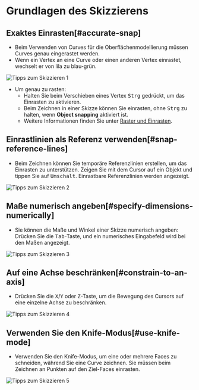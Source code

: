 # Grundlagen des Skizzierens

## Exaktes Einrasten[#accurate-snap]

- Beim Verwenden von Curves für die Oberflächenmodellierung müssen Curves genau eingerastet werden.
- Wenn ein Vertex an eine Curve oder einen anderen Vertex einrastet, wechselt er von lila zu blau-grün.

![Tipps zum Skizzieren 1](/img/sketching-tips-1.png)

- Um genau zu rasten:
    - Halten Sie beim Verschieben eines Vertex <kbd>Strg</kbd> gedrückt, um das Einrasten zu aktivieren.
    - Beim Zeichnen in einer Skizze können Sie einrasten, ohne <kbd>Strg</kbd> zu halten, wenn **Object snapping** aktiviert ist.
    - Weitere Informationen finden Sie unter [Raster und Einrasten](../plasticity-essentials/grid-and-snap).

## Einrastlinien als Referenz verwenden[#snap-reference-lines]

- Beim Zeichnen können Sie temporäre Referenzlinien erstellen, um das Einrasten zu unterstützen. Zeigen Sie mit dem Cursor auf ein Objekt und tippen Sie auf <kbd>Umschalt</kbd>. Einrastbare Referenzlinien werden angezeigt.

![Tipps zum Skizzieren 2](/img/sketching-tips-2.gif)

## Maße numerisch angeben[#specify-dimensions-numerically]

- Sie können die Maße und Winkel einer Skizze numerisch angeben: Drücken Sie die <kbd>Tab</kbd>-Taste, und ein numerisches Eingabefeld wird bei den Maßen angezeigt.

![Tipps zum Skizzieren 3](/img/sketching-tips-3.gif)

## Auf eine Achse beschränken[#constrain-to-an-axis]

- Drücken Sie die <kbd>X</kbd>/<kbd>Y</kbd> oder <kbd>Z</kbd>-Taste, um die Bewegung des Cursors auf eine einzelne Achse zu beschränken.

![Tipps zum Skizzieren 4](/img/sketching-tips-4.gif)

## Verwenden Sie den Knife-Modus[#use-knife-mode]

- Verwenden Sie den Knife-Modus, um eine oder mehrere Faces zu schneiden, während Sie eine Curve zeichnen. Sie müssen beim Zeichnen an Punkten auf den Ziel-Faces einrasten.

![Tipps zum Skizzieren 5](/img/sketching-tips-5.gif)

